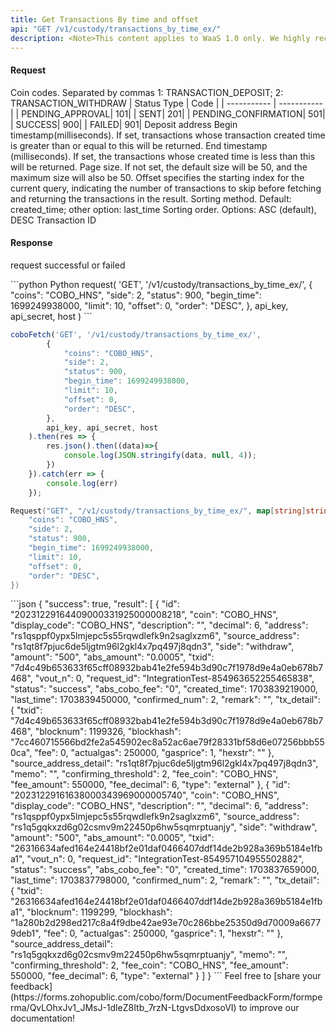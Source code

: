```yaml
---
title: Get Transactions By time and offset
api: "GET /v1/custody/transactions_by_time_ex/"
description: <Note>This content applies to WaaS 1.0 only. We highly recommend that you upgrade to [WaaS 2.0](https://www.cobo.com/developers/v2/guides/overview/introduction).</Note> This endpoint returns a list of transactions filtered by time range, transaction status, coins, transaction side (deposit/withdraw) and address. As the extension of ***[Get Transactions By Time](https://www.cobo.com/developers/v1/api-references/custody-wallet/transactions_by_time)***, this endpoint introduced a new 'offset' parameter used for performing pagination query of transactions. The response includes transaction details such as transaction hash, amount, and timestamp.
---
```


#### Request
<ParamField query="coins" type="String" >Coin codes. Separated by commas</ParamField>
<ParamField query="side" type="Int" >1: TRANSACTION_DEPOSIT; 2: TRANSACTION_WITHDRAW </ParamField>
<ParamField query="status" type="Int" >
  | Status Type | Code |
  | ----------- | ----------- |
  | PENDING_APPROVAL| 101|
  | SENT| 201|
  | PENDING_CONFIRMATION| 501|
  | SUCCESS| 900|
  | FAILED| 901|
</ParamField>
<ParamField query="address" type="String" >Deposit address</ParamField>
<ParamField query="begin_time" type="Long" >Begin timestamp(milliseconds). If set, transactions whose transaction created time is greater than or equal to this will be returned.</ParamField>
<ParamField query="end_time" type="Long" >End timestamp (milliseconds). If set, the transactions whose created time is less than this will be returned.</ParamField>
<ParamField query="limit" type="Integer" >Page size. If not set, the default size will be 50, and the maximum size will also be 50.</ParamField>
<ParamField query="offset" type="Integer" >Offset specifies the starting index for the current query, indicating the number of transactions to skip before fetching and returning the transactions in the result.</ParamField>
<ParamField query="order_by" type="String" >Sorting method. Default: created_time; other option: last_time</ParamField>
<ParamField query="order" type="String" >Sorting order. Options: ASC (default), DESC</ParamField>
<ParamField query="txid" type="String" >Transaction ID</ParamField>


#### Response
<ResponseField name="success" type="bool">request successful or failed</ResponseField>
<ResponseField name="result" type="object[]">
  <Expandable title="object">
        <Snippet file="full_custodian_transaction_snippet.mdx" />
  </Expandable>
</ResponseField>

<RequestExample>
```python Python
request(
  'GET',
  '/v1/custody/transactions_by_time_ex/',
  {
    "coins": "COBO_HNS",
    "side": 2,
    "status": 900,
    "begin_time": 1699249938000,
    "limit": 10,
    "offset": 0,
    "order": "DESC",
  },
  api_key, api_secret, host
)
```

```javascript JavaScript
coboFetch('GET', '/v1/custody/transactions_by_time_ex/',
        {
            "coins": "COBO_HNS",
            "side": 2,
            "status": 900,
            "begin_time": 1699249938000,
            "limit": 10,
            "offset": 0,
            "order": "DESC",
        },
        api_key, api_secret, host
    ).then(res => {
        res.json().then((data)=>{
            console.log(JSON.stringify(data, null, 4));
        })
    }).catch(err => {
        console.log(err)
    });
```

```go Go
Request("GET", "/v1/custody/transactions_by_time_ex/", map[string]string{
    "coins": "COBO_HNS",
    "side": 2,
    "status": 900,
    "begin_time": 1699249938000,
    "limit": 10,
    "offset": 0,
    "order": "DESC",
})
```
</RequestExample>


<ResponseExample>
```json
{
  "success": true,
  "result": [
    {
        "id": "20231229164409000331925000008218",
        "coin": "COBO_HNS",
        "display_code": "COBO_HNS",
        "description": "",
        "decimal": 6,
        "address": "rs1qsppf0ypx5lmjepc5s55rqwdlefk9n2saglxzm6",
        "source_address": "rs1qt8f7pjuc6de5ljgtm96l2gkl4x7pq497j8qdn3",
        "side": "withdraw",
        "amount": "500",
        "abs_amount": "0.0005",
        "txid": "7d4c49b653633f65cff08932bab41e2fe594b3d90c7f1978d9e4a0eb678b7468",
        "vout_n": 0,
        "request_id": "IntegrationTest-854963652255465838",
        "status": "success",
        "abs_cobo_fee": "0",
        "created_time": 1703839219000,
        "last_time": 1703839450000,
        "confirmed_num": 2,
        "remark": "",
        "tx_detail": {
            "txid": "7d4c49b653633f65cff08932bab41e2fe594b3d90c7f1978d9e4a0eb678b7468",
            "blocknum": 1199326,
            "blockhash": "7cc460715566bd2fe2a545902ec8a52ac6ae79f28331bf58d6e07256bbb550ca",
            "fee": 0,
            "actualgas": 250000,
            "gasprice": 1,
            "hexstr": ""
        },
        "source_address_detail": "rs1qt8f7pjuc6de5ljgtm96l2gkl4x7pq497j8qdn3",
        "memo": "",
        "confirming_threshold": 2,
        "fee_coin": "COBO_HNS",
        "fee_amount": 550000,
        "fee_decimal": 6,
        "type": "external"
    },
    {
        "id": "20231229161638000343969000005740",
        "coin": "COBO_HNS",
        "display_code": "COBO_HNS",
        "description": "",
        "decimal": 6,
        "address": "rs1qsppf0ypx5lmjepc5s55rqwdlefk9n2saglxzm6",
        "source_address": "rs1q5gqkxzd6g02csmv9m22450p6hw5sqmrptuanjy",
        "side": "withdraw",
        "amount": "500",
        "abs_amount": "0.0005",
        "txid": "26316634afed164e24418bf2e01daf0466407ddf14de2b928a369b5184e1fba1",
        "vout_n": 0,
        "request_id": "IntegrationTest-854957104955502882",
        "status": "success",
        "abs_cobo_fee": "0",
        "created_time": 1703837659000,
        "last_time": 1703837798000,
        "confirmed_num": 2,
        "remark": "",
        "tx_detail": {
            "txid": "26316634afed164e24418bf2e01daf0466407ddf14de2b928a369b5184e1fba1",
            "blocknum": 1199299,
            "blockhash": "1a280b2d298ed217c8a4f9dbe42ae93e70c286bbe25350d9d70009a66779deb1",
            "fee": 0,
            "actualgas": 250000,
            "gasprice": 1,
            "hexstr": ""
        },
        "source_address_detail": "rs1q5gqkxzd6g02csmv9m22450p6hw5sqmrptuanjy",
        "memo": "",
        "confirming_threshold": 2,
        "fee_coin": "COBO_HNS",
        "fee_amount": 550000,
        "fee_decimal": 6,
        "type": "external"
    }
  ]
}
```
</ResponseExample>
<Tip>Feel free to [share your feedback](https://forms.zohopublic.com/cobo/form/DocumentFeedbackForm/formperma/QvLOhxJv1_JMsJ-1dleZ8Itb_7rzN-LtgvsDdxosoVI) to improve our documentation!</Tip>
